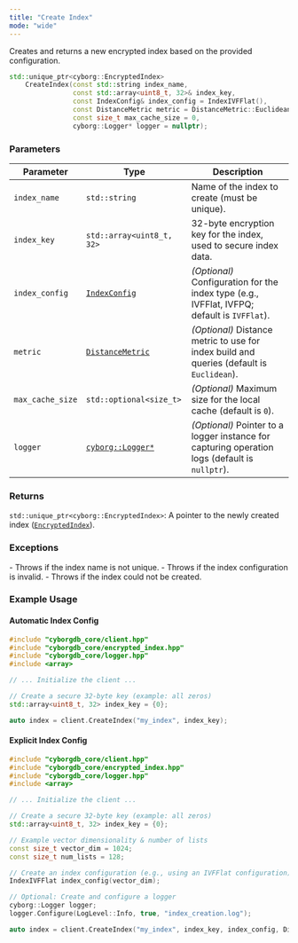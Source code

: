 ```yaml
---
title: "Create Index"
mode: "wide"
---
```


Creates and returns a new encrypted index based on the provided configuration.

```cpp
std::unique_ptr<cyborg::EncryptedIndex> 
    CreateIndex(const std::string index_name,
                const std::array<uint8_t, 32>& index_key,
                const IndexConfig& index_config = IndexIVFFlat(),
                const DistanceMetric metric = DistanceMetric::Euclidean,
                const size_t max_cache_size = 0,
                cyborg::Logger* logger = nullptr);
```

### Parameters

| Parameter | Type | Description |
|----------------|-------------------------------|-----------------------------------------------------|
| `index_name` | `std::string` | Name of the index to create (must be unique). |
| `index_key` | `std::array<uint8_t, 32>` | 32-byte encryption key for the index, used to secure index data. |
| `index_config` | [`IndexConfig`](../types#indexconfig) | _(Optional)_ Configuration for the index type (e.g., IVFFlat, IVFPQ; default is `IVFFlat`). |
| `metric` | [`DistanceMetric`](../types#distancemetric) | _(Optional)_ Distance metric to use for index build and queries (default is `Euclidean`). |
| `max_cache_size` | `std::optional<size_t>` | _(Optional)_ Maximum size for the local cache (default is `0`). |
| `logger` | [`cyborg::Logger*`](./logger) | _(Optional)_ Pointer to a logger instance for capturing operation logs (default is `nullptr`). |

### Returns

`std::unique_ptr<cyborg::EncryptedIndex>`: A pointer to the newly created index ([`EncryptedIndex`](../encrypted-index)).

### Exceptions

<AccordionGroup>
    <Accordion title="std::invalid_argument">
        - Throws if the index name is not unique.
        - Throws if the index configuration is invalid.
    </Accordion>
    <Accordion title="std::runtime_exception">
        - Throws if the index could not be created.
    </Accordion>
</AccordionGroup>

### Example Usage

#### Automatic Index Config

```cpp
#include "cyborgdb_core/client.hpp"
#include "cyborgdb_core/encrypted_index.hpp"
#include "cyborgdb_core/logger.hpp"
#include <array>

// ... Initialize the client ...

// Create a secure 32-byte key (example: all zeros)
std::array<uint8_t, 32> index_key = {0};

auto index = client.CreateIndex("my_index", index_key);
```

#### Explicit Index Config

```cpp
#include "cyborgdb_core/client.hpp"
#include "cyborgdb_core/encrypted_index.hpp"
#include "cyborgdb_core/logger.hpp"
#include <array>

// ... Initialize the client ...

// Create a secure 32-byte key (example: all zeros)
std::array<uint8_t, 32> index_key = {0};

// Example vector dimensionality & number of lists
const size_t vector_dim = 1024;
const size_t num_lists = 128;

// Create an index configuration (e.g., using an IVFFlat configuration)
IndexIVFFlat index_config(vector_dim);

// Optional: Create and configure a logger
cyborg::Logger logger;
logger.Configure(LogLevel::Info, true, "index_creation.log");

auto index = client.CreateIndex("my_index", index_key, index_config, DistanceMetric::Euclidean, 1000, &logger);